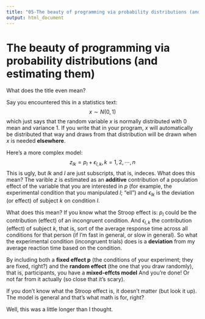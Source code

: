 ```yaml
---
title: "05-The beauty of programming via probability distributions (and estimating them)"
output: html_document
---
```



# The beauty of programming via probability distributions (and estimating them)

What does the title even mean?

Say you encountered this in a statistics text:
$$ x \sim N(0, 1) $$
which just says that the random variable $x$ is normally distributed with $0$ mean and variance $1$. If you write that in your program, $x$ will automatically be distributed that way and draws from that distribution will be drawn when $x$ is needed **elsewhere**.

Here's a more complex model:
$$ z_{lk} = p_{l} + \epsilon_{l, k}, k = 1, 2, \cdots, n $$
This is ugly, but ${lk}$ and ${l}$ are just subscripts, that is, indeces. What does this mean? The varible $z$ is estimated as an **additive** contribution of a population effect of the variable that you are interested in $p$ (for example, the experimental condition that you manipulated $l$; "ell") and $\epsilon_{lk}$ is the deviation (or effect) of subject $k$ on condition $l$.

What does this mean? If you know what the Stroop effect is: $p_l$ could be the contribution (effect) of an incongruent condition. And $\epsilon_{l,k}$ the contribution (effect) of subject $k$, that is, sort of the average response time across all conditions for that person (if I'm fast in general, or slow in general). So what the experimental condition (incongruent trials) does is a **deviation** from my average reaction time based on the condition.

By including both a **fixed effect p** (the conditions of your experiment; they are fixed, right?) and the **random effect** (the one that you draw randomly), that is, participants, you have a **mixed-effcts model** And you're done! Or not far from it actually (so close that it's scary).

If you don't know what the Stroop effect is, it doesn't matter (but look it up). The model is general and that's what math is for, right?

Well, this was a little longer than I thought.